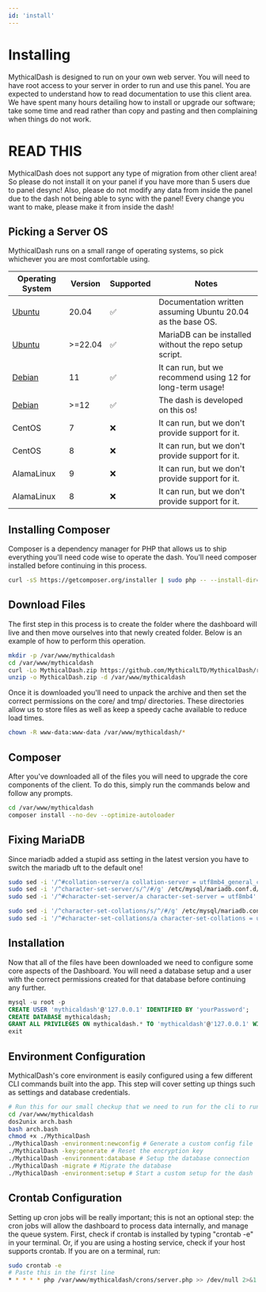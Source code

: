```yaml
---
id: 'install'
---
```

# Installing

MythicalDash is designed to run on your own web server. You will need to have root access to your server in order to run and use this panel.
You are expected to understand how to read documentation to use this client area. We have spent many hours detailing how to install or upgrade our software; take some time and read rather than copy and pasting and then complaining when things do not work. 

# READ THIS
MythicalDash does not support any type of migration from other client area!
So please do not install it on your panel if you have more than 5 users due to panel desync!
Also, please do not modify any data from inside the panel due to the dash not being able to sync with the panel!
Every change you want to make, please make it from inside the dash!


## Picking a Server OS
MythicalDash runs on a small range of operating systems, so pick whichever you are most comfortable using.

| Operating System | Version | Supported | Notes |
| - | - | - | - |
| [Ubuntu](/docs/mythicaldash-v3/os/ubuntu) | 20.04 | ✅ | Documentation written assuming Ubuntu 20.04 as the base OS. |
| [Ubuntu](/docs/mythicaldash-v3/os/ubuntu)  | >=22.04 | ✅ | MariaDB can be installed without the repo setup script. |
| [Debian](/docs/mythicaldash-v3/os/debian) | 11 | ✅ | It can run, but we recommend using 12 for long-term usage! |
| [Debian](/docs/mythicaldash-v3/os/debian)  | >=12 | ✅ | The dash is developed on this os! |
| CentOS | 7 | ❌ | It can run, but we don't provide support for it. |
| CentOS | 8 | ❌ | It can run, but we don't provide support for it. |
| AlamaLinux | 9 | ❌ | It can run, but we don't provide support for it. |
| AlamaLinux | 8 | ❌ | It can run, but we don't provide support for it. |

## Installing Composer
Composer is a dependency manager for PHP that allows us to ship everything you'll need code wise to operate the dash. You'll need composer installed before continuing in this process.
```bash 
curl -sS https://getcomposer.org/installer | sudo php -- --install-dir=/usr/local/bin --filename=composer
```

## Download Files
The first step in this process is to create the folder where the dashboard will live and then move ourselves into that newly created folder. Below is an example of how to perform this operation.
```bash
mkdir -p /var/www/mythicaldash
cd /var/www/mythicaldash
curl -Lo MythicalDash.zip https://github.com/MythicalLTD/MythicalDash/releases/download/3.2.3/MythicalDash.zip
unzip -o MythicalDash.zip -d /var/www/mythicaldash
```
Once it is downloaded you'll need to unpack the archive and then set the correct permissions on the core/ and tmp/ directories. These directories allow us to store files as well as keep a speedy cache available to reduce load times.
```bash
chown -R www-data:www-data /var/www/mythicaldash/*
```

## Composer 
After you've downloaded all of the files you will need to upgrade the core components of the client. To do this, simply run the commands below and follow any prompts.
```bash
cd /var/www/mythicaldash
composer install --no-dev --optimize-autoloader
```
## Fixing MariaDB
Since mariadb added a stupid ass setting in the latest version you have to switch the mariadb uft to the default one!
```bash
sudo sed -i '/^#collation-server/a collation-server = utf8mb4_general_ci' /etc/mysql/mariadb.conf.d/50-server.cnf
sudo sed -i '/^character-set-server/s/^/#/g' /etc/mysql/mariadb.conf.d/50-server.cnf 
sudo sed -i '/^#character-set-server/a character-set-server = utf8mb4' /etc/mysql/mariadb.conf.d/50-server.cnf

sudo sed -i '/^character-set-collations/s/^/#/g' /etc/mysql/mariadb.conf.d/50-server.cnf 
sudo sed -i '/^#character-set-collations/a character-set-collations = utf8mb4' /etc/mysql/mariadb.conf.d/50-server.cnf
```
## Installation
Now that all of the files have been downloaded we need to configure some core aspects of the Dashboard.
You will need a database setup and a user with the correct permissions created for that database before continuing any further.

```sql
mysql -u root -p
CREATE USER 'mythicaldash'@'127.0.0.1' IDENTIFIED BY 'yourPassword';
CREATE DATABASE mythicaldash;
GRANT ALL PRIVILEGES ON mythicaldash.* TO 'mythicaldash'@'127.0.0.1' WITH GRANT OPTION;
exit
```

## Environment Configuration
MythicalDash's core environment is easily configured using a few different CLI commands built into the app. This step will cover setting up things such as settings and database credentials.
```bash
# Run this for our small checkup that we need to run for the cli to run
cd /var/www/mythicaldash
dos2unix arch.bash
bash arch.bash
chmod +x ./MythicalDash
./MythicalDash -environment:newconfig # Generate a custom config file
./MythicalDash -key:generate # Reset the encryption key
./MythicalDash -environment:database # Setup the database connection
./MythicalDash -migrate # Migrate the database
./MythicalDash -environment:setup # Start a custom setup for the dash
```

## Crontab Configuration
Setting up cron jobs will be really important; this is not an optional step: the cron jobs will allow the dashboard to process data internally, and manage the queue system. First, check if crontab is installed by typing "crontab -e" in your terminal. Or, if you are using a hosting service, check if your host supports crontab. If you are on a terminal, run:
```bash
sudo crontab -e
# Paste this in the first line
* * * * * php /var/www/mythicaldash/crons/server.php >> /dev/null 2>&1
```
